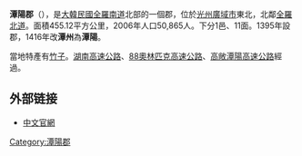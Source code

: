 {{for|[[唐朝|唐朝]]的潭陽郡|巫州}}
{{Infobox settlement
| name                    = 潭陽郡
| settlement_type         = [[韩国行政区划|郡]]
| translit_lang1          = [[韩语|韩语]]
| translit_lang1_type1    = [[谚文|谚文]]
| translit_lang1_info1    = 담양군
| translit_lang1_type2    = [[朝鮮汉字|漢字]]
| translit_lang1_info2    = 潭陽郡
| translit_lang1_type3    = {{nowrap|[[文化观光部2000年式|文化观光部2000年式]]}}
| translit_lang1_info3    = Damyang-gun
| translit_lang1_type4    = {{nowrap|[[馬科恩-賴肖爾表記法|馬科恩-賴肖爾表記法]]}}
| translit_lang1_info4    = Tamyang-gun
| image_skyline           = Damyang-gun office.JPG
| image_caption           = 潭陽郡廳
| image_flag              = Flag of Damyang.svg
| image_map               = South Jeolla-Damyang.svg
| map_caption             = 潭陽郡在韓國及全羅南道的位置
| subdivision_type        = 国家
| subdivision_name        = {{ROK}}
| subdivision_type1       = [[朝鮮地區|地區]]
| subdivision_name1       = [[湖南地方|湖南地方]]
| subdivision_type2       = 省份
| subdivision_name2       = [[全罗南道|全罗南道]]
| population_blank1_title = 方言
| population_blank1       = {{link-en|全羅方言|Jeolla dialect}}
| governing_body          = 潭陽郡政府
| leader_title            = 郡守
| leader_name			  = {{link-ko|崔亨植|최형식}}
| leader_party            = {{MPK}}
| leader_title1           = 國會議員
| leader_name1            = [[李介昊|李介昊]]（{{MPK}}）
| area_total_km2          = 455.12
| population_total        = 46,208
| population_as_of        = 2022.03
| population_density_km2  = auto
| parts_type              = 行政区划
| parts                   = 1邑、11[[面_(行政區劃)|面]]
| blank_name              = 郡樹
| blank_info              = [[竹|竹]]
| blank1_name             = 郡花
| blank1_info             = [[梅花|梅花]]
| blank2_name             = 郡鳥
| blank2_info             = [[鳩鴿科|鳩鴿]]
}}

'''潭陽郡'''（{{kor|諺=담양군|漢=潭陽郡|羅=Damyang gun|f=y}}），是[[大韓民國|大韓民國]][[全羅南道|全羅南道]]北部的一個郡，位於[[光州廣域市|光州廣域市]]東北，北鄰[[全羅北道|全羅北道]]。面積455.12平方公里，2006年人口50,865人。下分1邑、11面。1395年設郡，1416年改'''潭州'''為'''潭陽'''。

當地特產有[[竹子|竹子]]。[[湖南高速公路_(韓國)|湖南高速公路]]、[[88奧林匹克高速公路|88奧林匹克高速公路]]、[[高敞潭陽高速公路|高敞潭陽高速公路]]經過。

==外部链接==
* [https://web.archive.org/web/20110122035600/http://chi.damyang.go.kr/chi/ 中文官網]

{{全羅南道行政區劃}}

{{DEFAULTSORT:Damyang-gun}}
[[Category:潭陽郡|Category:潭陽郡]]